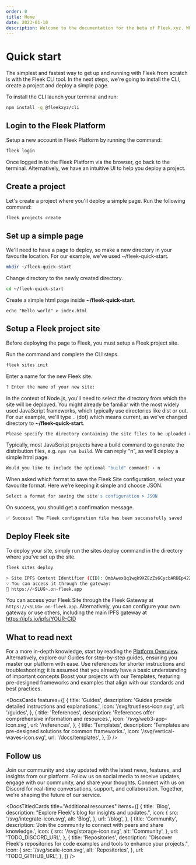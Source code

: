 ```yaml
---
order: 0
title: Home
date: 2023-01-10
description: Welcome to the documentation for the beta of Fleek.xyz. Whether you are an expert or an absolute beginner, you'll find your answers here.
---
```



<DocsHero
  client:load
  title="Documentation"
  description="Kickstart your Fleek journey with our documentation, detailed guides, references, and navigate our platform resources for a deep dive into the technology."
/>

# Quick start

The simplest and fastest way to get up and running with Fleek from scratch is with the Fleek CLI tool. In the next steps, we're going to install the CLI, create a project and deploy a simple page.

To install the CLI launch your terminal and run:

```sh
npm install -g @fleekxyz/cli
```

## Login to the Fleek Platform

Setup a new account in Fleek Platform by running the command:

```sh
fleek login
```

Once logged in to the Fleek Platform via the browser, go back to the terminal. Alternatively, we have an intuitive UI to help you deploy a project.

## Create a project

Let's create a project where you'll deploy a simple page. Run the following command:

```sh
fleek projects create
```

## Set up a simple page

We'll need to have a page to deploy, so make a new directory in your favourite location. For our example, we've used ~/fleek-quick-start.

```sh
mkdir ~/fleek-quick-start
```

Change directory to the newly created directory.

```sh
cd ~/fleek-quick-start
```

Create a simple html page inside **~/fleek-quick-start**.

```
echo "Hello world" > index.html
```

## Setup a Fleek project site

Before deploying the page to Fleek, you must setup a Fleek project site.

Run the command and complete the CLI steps.

```sh
fleek sites init
```

Enter a name for the new Fleek site.

```sh
? Enter the name of your new site:
```

In the context of Node.js, you'll need to select the directory from which the site will be deployed. You might already be familiar with the most widely used JavaScript frameworks, which typically use directories like dist or out. For our example, we'll type `.` (dot) which means current, as we've changed directory to **~/fleek-quick-start**.

```sh
Please specify the directory containing the site files to be uploaded > .
```

Typically, most JavaScript projects have a build command to generate the distribution files, e.g. `npm run build`. We can reply "n", as we'll deploy a simple html page.

```sh
Would you like to include the optional "build" command? › n
```

When asked which format to save the Fleek Site configuration, select your favourite format. Here we're keeping it simple and choose JSON.

```sh
Select a format for saving the site's configuration > JSON
```

On success, you should get a confirmation message.

```sh
✅ Success! The Fleek configuration file has been successfully saved
```

## Deploy Fleek site

To deploy your site, simply run the sites deploy command in the directory where you've set up the site.

```sh
fleek sites deploy
```

```sh
> Site IPFS Content Identifier (CID): QmbAwexQq1wqk9XZEzZs6CycbARDEp42ZRg5tUHp1XW2RQ
💡 You can access it through the gateway:
🔗 https://<SLUG>.on-fleek.app
```

You can access your Fleek Site through the Fleek Gateway at `https://<SLUG>.on-fleek.app`. Alternatively, you can configure your own gateway or use others, including the main IPFS gateway at <a href="https://ipfs.io/ipfs/YOUR-CID">https://ipfs.io/ipfs/YOUR-CID</a>

## What to read next

For a more in-depth knowledge, start by reading the [Platform Overview](/docs/platform). Alternatively, explore our Guides for step-by-step guides, ensuring you master our platform with ease. Use references for shorter instructions and troubleshooting; it is assumed that you already have a basic understanding of important concepts Boost your projects with our Templates, featuring pre-designed frameworks and examples that align with our standards and best practices.

<DocsCards
  features={[
    {
      title: 'Guides',
      description: 'Guides provide detailed instructions and explanations.',
      icon: '/svg/trustless-icon.svg',
      url: '/guides',
    },
    {
      title: 'References',
      description: 'References offer comprehensive information and resources.',
      icon: '/svg/web3-app-icon.svg',
      url: '/references',
    },
    {
      title: 'Templates',
      description:
        'Templates are pre-designed solutions for common frameworks.',
      icon: '/svg/vertical-waves-icon.svg',
      url: '/docs/templates',
    },
  ]}
/>

## Follow us

Join our community and stay updated with the latest news, features, and insights from our platform. Follow us on social media to receive updates, engage with our community, and share your thoughts. Connect with us on Discord for real-time conversations, support, and collaboration. Together, we're shaping the future of our service.

<DocsTitledCards
  title="Additional resources"
  items={[
    {
      title: 'Blog',
      description: "Explore Fleek's blog for insights and updates.",
      icon: {
        src: '/svg/integrate-icon.svg',
        alt: 'Blog',
      },
      url: '/blog',
    },
    {
      title: 'Community',
      description:
        'Join the community to connect with peers and share knowledge.',
      icon: {
        src: '/svg/storage-icon.svg',
        alt: 'Community',
      },
      url: 'TODO_DISCORD_URL',
    },
    {
      title: 'Repositories',
      description:
        "Discover Fleek's repositories for code examples and tools to enhance your projects.",
      icon: {
        src: '/svg/scale-icon.svg',
        alt: 'Repositories',
      },
      url: 'TODO_GITHUB_URL',
    },
  ]}
/>
